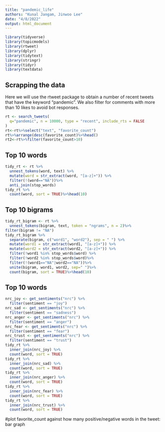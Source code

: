 ```yaml
---
title: "pandemic_life"
authors: "Kunal Jangam, Jinwoo Lee"
date: "4/8/2022"
output: html_document
---
```


```r
library(tidyverse)
library(topicmodels)
library(rtweet)
library(dplyr)
library(tidytext)
library(stringr)
library(tidyr)
library(textdata)
```

## Scrapping the data

Here we will use the rtweet package to obtain a number of recent tweets that have the keyword "pandemic". We also filter for comments with more than 10 likes to avoid bot responses. 

```r
rt <- search_tweets(
  q="pandemic", n = 10000, type = "recent", include_rts = FALSE
)
rt<-rt%>%select("text", "favorite_count")
rt%>%arrange(desc(favorite_count)%>%head()
rt2<-rt%>%filter(favorite_count>10)
```

## Top 10 words


```r
tidy_rt <- rt %>% 
  unnest_tokens(word, text) %>% 
  mutate(word = str_extract(word, "[a-z]+")) %>%
  filter(!(word=="NA"))%>%
  anti_join(stop_words)
tidy_rt %>% 
  count(word, sort = TRUE)%>%head(10)

```


## Top 10 bigrams


```r
tidy_rt_bigram <- rt %>% 
  unnest_tokens(bigram, text, token = "ngrams", n = 2)%>% 
filter(bigram != "NA")
tidy_rt_bigram %>%
  separate(bigram, c("word1", "word2"), sep = " ") %>% 
  mutate(word1 = str_extract(word1, "[a-z]+")) %>%
  mutate(word2 = str_extract(word2, "[a-z]+")) %>%
  filter(!word1 %in% stop_words$word) %>% 
  filter(!word2 %in% stop_words$word)%>% 
  filter(!(word1=="NA"|word2=="NA"))%>%
  unite(bigram, word1, word2, sep=" ")%>% 
  count(bigram, sort = TRUE)%>%head(10)
```


## Top 10 words


```r
nrc_joy <- get_sentiments("nrc") %>% 
  filter(sentiment == "joy")
nrc_sad <- get_sentiments("nrc") %>% 
  filter(sentiment == "sadness")
nrc_anger <- get_sentiments("nrc") %>% 
  filter(sentiment == "anger")
nrc_fear <- get_sentiments("nrc") %>% 
  filter(sentiment == "fear")
nrc_trust <- get_sentiments("nrc") %>% 
  filter(sentiment == "trust")
tidy_rt %>%
  inner_join(nrc_joy) %>% 
  count(word, sort = TRUE)
tidy_rt %>%
  inner_join(nrc_sad) %>% 
  count(word, sort = TRUE)
tidy_rt %>%
  inner_join(nrc_anger) %>% 
  count(word, sort = TRUE)
tidy_rt %>%
  inner_join(nrc_fear) %>% 
  count(word, sort = TRUE)
tidy_rt %>%
  inner_join(nrc_trust) %>% 
  count(word, sort = TRUE)

```
#plot favorite_count against how many positive/negative words in the tweet: bar graph